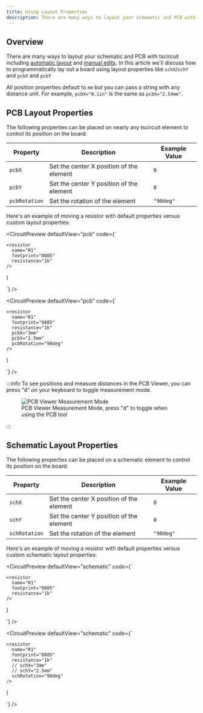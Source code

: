 ```yaml
---
title: Using Layout Properties
description: There are many ways to layout your schematic and PCB with tscircuit including
---
```


## Overview

There are many ways to layout your schematic and PCB with tscircuit including
[automatic layout](./automatic-layout.mdx) and [manual edits](./manual-edits.mdx). In this
article we'll discuss how to programmatically lay out a board using layout properties like
`schX`/`schY` and `pcbX` and `pcbY`

All position properties default to `mm` but you can pass a string with any distance
unit. For example, `pcbX="0.1in"` is the same as `pcbX="2.54mm"`.


## PCB Layout Properties

The following properties can be placed on nearly any tscircuit element to control
its position on the board:

| Property | Description | Example Value |
| -------- | ----------- | ------------- |
| `pcbX`   | Set the center X position of the element | `0` |
| `pcbY`   | Set the center Y position of the element | `0` |
| `pcbRotation` | Set the rotation of the element | `"90deg"` |

Here's an example of moving a resistor with default properties versus custom
layout properties:


<CircuitPreview defaultView="pcb" code={`

    <resistor
      name="R1"
      footprint="0805"
      resistance="1k"
    />
)

`} />

<CircuitPreview defaultView="pcb" code={`

    <resistor
      name="R1"
      footprint="0805"
      resistance="1k"
      pcbX="3mm"
      pcbY="2.5mm"
      pcbRotation="90deg"
    />
)

`} />

:::info
To see positions and measure distances in the PCB Viewer, you can press "d" on
your keyboard to toggle measurement mode.

<figure>
<img src="/img/pcb-dimension-mode.png" alt="PCB Viewer Measurement Mode" />
<figcaption>PCB Viewer Measurement Mode, press "d" to toggle when using the PCB tool</figcaption>
</figure>

:::



## Schematic Layout Properties

The following properties can be placed on a schematic element to control its position on the board:

| Property | Description | Example Value |
| -------- | ----------- | ------------- |
| `schX`   | Set the center X position of the element | `0` |
| `schY`   | Set the center Y position of the element | `0` |
| `schRotation` | Set the rotation of the element | `"90deg"` |

Here's an example of moving a resistor with default properties versus custom
schematic layout properties:

<CircuitPreview defaultView="schematic" code={`

    <resistor
      name="R1"
      footprint="0805"
      resistance="1k"
    />
)

`} />

<CircuitPreview defaultView="schematic" code={`

    <resistor
      name="R1"
      footprint="0805"
      resistance="1k"
      // schX="3mm"
      // schY="2.5mm"
      schRotation="90deg"
    />
)

`} />
